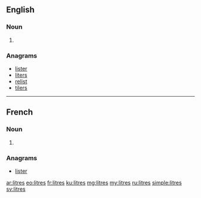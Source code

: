 ==English==

===Noun===
{{head|en|plural}}

# {{plural of|litre|lang=en}}

===Anagrams===
* [[lister#English|lister]]
* [[liters#English|liters]]
* [[relist#English|relist]]
* [[tilers#English|tilers]]

----

==French==

===Noun===
{{head|fr|plural|g=m}}

# {{plural of|litre|lang=fr}}

===Anagrams===
* [[lister#French|lister]]

[[ar:litres]]
[[eo:litres]]
[[fr:litres]]
[[ku:litres]]
[[mg:litres]]
[[my:litres]]
[[ru:litres]]
[[simple:litres]]
[[sv:litres]]